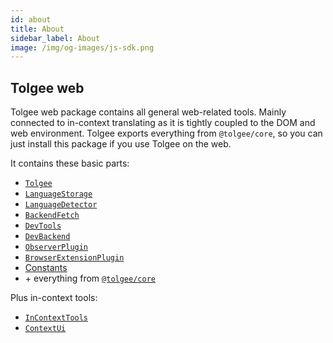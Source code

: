 ```yaml
---
id: about
title: About
sidebar_label: About
image: /img/og-images/js-sdk.png
---
```


## Tolgee web

Tolgee web package contains all general web-related tools. Mainly connected to in-context translating as it is tightly coupled to the DOM and web environment. Tolgee exports everything from `@tolgee/core`, so you can just install this package if you use Tolgee on the web.

It contains these basic parts:

- [`Tolgee`](./plugins#tolgee)
- [`LanguageStorage`](./plugins#languagestorage)
- [`LanguageDetector`](./plugins#languagedetector)
- [`BackendFetch`](./plugins#backendfetch)
- [`DevTools`](./plugins#devtools)
- [`DevBackend`](./plugins#devbackend)
- [`ObserverPlugin`](./plugins#observerplugin)
- [`BrowserExtensionPlugin`](./plugins#browserextensionplugin)
- [Constants](./constants)
- \+ everything from [`@tolgee/core`](../core_package/about)

Plus in-context tools:

- [`InContextTools`](./tools#incontexttools)
- [`ContextUi`](./tools#contextui)


